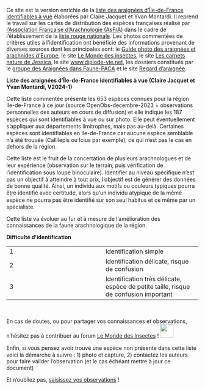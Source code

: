 Ce site est la version enrichie de la [liste des araignées d'Île-de-France identifiables à vue](https://geonature.arb-idf.fr/node/256) élaborées par Claire Jacquet et Yvan Montardi. Il reprend le travail sur les cartes de distribution des espèces françaises réalisé par [l'Association Française d'Arachnologie (AsFrA)](https://asfra.fr/Site/Main_public.html) dans le cadre de l'établissement de la [liste rouge nationale](https://inpn.mnhn.fr/docs/LR_FCE/Liste_rouge_araignees_metropole_2023_fascicule.pdf). Les photos commentées de critères utiles à l'identification ont bénéficié des informations provenant de diverses sources dont les principales sont: le [Guide photo des araignées et arachnides d'Europe](https://www.delachauxetniestle.com/livre/guide-photo-des-araignees-et-arachnides-deurope-1/9782603019542), le site [Le Monde des insectes](https://www.insecte.org/forum/viewforum.php?f=42), le site [Les carnets nature de Jessica](https://jessica-joachim.com/arachnides-2/arachnides/), le site [www.diplode-vie.net](http://www.dipode-vie.net/Arachnides/Index.html), les dossiers constitués par le [groupe des Araignées dans Faune-PACA](https://www.faune-paca.org/index.php?m_id=20109) et le site [Regard d'araignée](https://araignee-sauteuse.fr/). 

**Liste des araignées d'Île-de-France identifiables à vue (Claire Jacquet et Yvan Montardi, V2024-1)**

Cette liste commentée présente les 653 espèces connues pour la région Ile-de-France à ce jour (source OpenObs-decembre-2023 + observations personnelles des auteurs en cours de diﬀusion) et elle indique les 187 espèces qui sont identiﬁables à vue ou sur photo. Elle peut éventuellement s’appliquer aux départements limitrophes, mais pas au-delà. Certaines espèces sont identiﬁables en Ile-de-France car aucune espèce semblable n’a été trouvée (Callilepis ou Icius par exemple), ce qui n’est pas le cas en dehors de la région.

Cette liste est le fruit de la concertation de plusieurs arachnologues et de leur expérience (observation sur le terrain, puis vériﬁcation de l’identiﬁcation sous loupe binoculaire). Identiﬁer au niveau spéciﬁque n’est pas un objectif à atteindre à tout prix, l’objectif est de générer des données de bonne qualité. Ainsi, un individu aux motifs ou couleurs typiques pourra être identiﬁé avec certitude, alors qu’un individu atypique de la même espèce ne pourra pas être identiﬁé sur son seul habitus et ce même par un spécialiste.

Cette liste va évoluer au fur et à mesure de l’amélioration des connaissances de la faune arachnologique de la région.

**Difficulté d'identification**

|  |  |
|----|----|
| 1 | Identification simple |
| 2 | Identification délicate, risque de confusion |
| 3 | Identification très délicate, espèce de petite taille, risque de confusion important |

<br>

En cas de doutes, ou pour partager vos connaissances et observations, n'hésitez pas à contribuer au forum [Le Monde des Insectes](https://www.insecte.org/forum/viewforum.php?f=42) ! ![](www/media/lmdi.png){width="35"}

Enﬁn, si vous pensez avoir trouvé une espèce non présente dans cette liste voici la démarche à suivre : 1) photo et capture, 2) contactez les auteurs pour faire valider l’observation (et le cas échéant mettre à jour ce document)

Et n'oubliez pas, [saisissez vos observations](https://geonature.arb-idf.fr/groupe/observatoire-des-araignees) !
